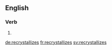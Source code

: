 ==English==

===Verb===
{{head|en}}

# {{en-third-person singular of|recrystallize}}

[[de:recrystallizes]]
[[fr:recrystallizes]]
[[sv:recrystallizes]]